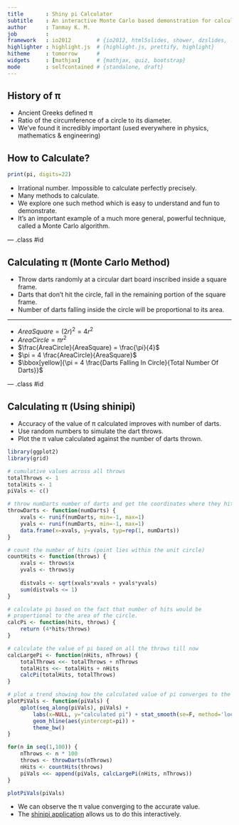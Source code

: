 ```yaml
---
title       : Shiny pi Calculator
subtitle    : An interactive Monte Carlo based demonstration for calculating pi
author      : Tanmay K. M.
job         : 
framework   : io2012        # {io2012, html5slides, shower, dzslides, ...}
highlighter : highlight.js  # {highlight.js, prettify, highlight}
hitheme     : tomorrow      # 
widgets     : [mathjax]     # {mathjax, quiz, bootstrap}
mode        : selfcontained # {standalone, draft}
---
```


## History of &pi;

- Ancient Greeks defined &pi; 
- Ratio of the circumference of a circle to its diameter. 
- We've found it incredibly important (used everywhere in physics, mathematics &amp; engineering)

## How to Calculate?
```r
print(pi, digits=22)
```
- Irrational number. Impossible to calculate perfectly precisely.
- Many methods to calculate.
- We explore one such method which is easy to understand and fun to demonstrate.
- It's an important example of a much more general, powerful technique, called a Monte Carlo algorithm.

--- .class #id 

## Calculating &pi; (Monte Carlo Method)
- Throw darts randomly at a circular dart board inscribed inside a square frame.
- Darts that don't hit the circle, fall in the remaining portion of the square frame.
- Number of darts falling inside the circle will be proportional to its area.

<hr/>
- $AreaSquare = (2r)^2 = 4 r^2$
- $AreaCircle = \pi r^2$
- $\frac{AreaCircle}{AreaSquare} = \frac{\pi}{4}$
- $\pi = 4 \frac{AreaCircle}{AreaSquare}$
- $\bbox[yellow]{\pi = 4 \frac{Darts Falling In Circle}{Total Number Of Darts}}$


--- .class #id 

## Calculating &pi; (Using shinipi)
- Accuracy of the value of &pi; calculated improves with number of darts.
- Use random numbers to simulate the dart throws.
- Plot the &pi; value calculated against the number of darts thrown.

```r
library(ggplot2)
library(grid)

# cumulative values across all throws
totalThrows <- 1
totalHits <- 1
piVals <- c()

# throw numDarts number of darts and get the coordinates where they hit
throwDarts <- function(numDarts) {
    xvals <- runif(numDarts, min=-1, max=1)
    yvals <- runif(numDarts, min=-1, max=1)
    data.frame(x=xvals, y=yvals, typ=rep(1, numDarts))
}

# count the number of hits (point lies within the unit circle)
countHits <- function(throws) {
    xvals <- throws$x
    yvals <- throws$y
    
    distvals <- sqrt(xvals*xvals + yvals*yvals)
    sum(distvals <= 1)
}

# calculate pi based on the fact that number of hits would be 
# propertional to the area of the circle.
calcPi <- function(hits, throws) {
    return (4*hits/throws)
}

# calculate the value of pi based on all the throws till now
calcLargePi <- function(nHits, nThrows) {
    totalThrows <<- totalThrows + nThrows
    totalHits <<- totalHits + nHits
    calcPi(totalHits, totalThrows)
}

# plot a trend showing how the calculated value of pi converges to the actual value
plotPiVals <- function(piVals) {
    qplot(seq_along(piVals), piVals) +
        labs(x=NULL, y="calculated pi") + stat_smooth(se=F, method='loess') + 
        geom_hline(aes(yintercept=pi)) +
        theme_bw()
}

for(n in seq(1,100)) {
    nThrows <- n * 100
    throws <- throwDarts(nThrows)
    nHits <- countHits(throws)
    piVals <<- append(piVals, calcLargePi(nHits, nThrows))        
}

plotPiVals(piVals)
```

- We can observe the &pi; value converging to the accurate value.
- The [shinipi application](https://tanmaykm.shinyapps.io/shinypi/) allows us to do this interactively.
